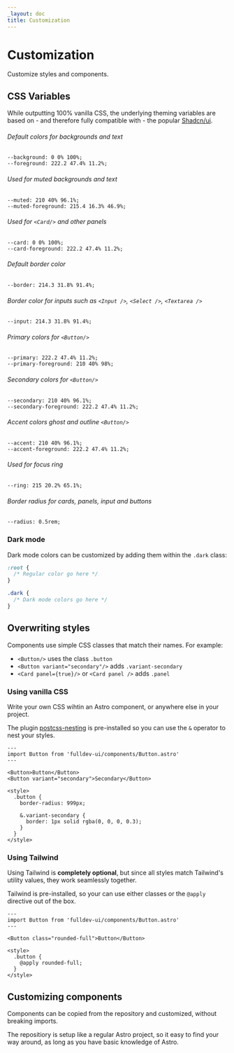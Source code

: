 ```yaml
---
_layout: doc
title: Customization
---
```


# Customization

Customize styles and components.

## CSS Variables

While outputting 100% vanilla CSS, the underlying theming variables are based on - and therefore fully compatible with - the popular [Shadcn/ui](https://ui.shadcn.com/).

###### Default colors for backgrounds and text

```
--background: 0 0% 100%;
--foreground: 222.2 47.4% 11.2%;
```

###### Used for muted backgrounds and text

```
--muted: 210 40% 96.1%;
--muted-foreground: 215.4 16.3% 46.9%;
```

###### Used for `<Card/>` and other panels

```
--card: 0 0% 100%;
--card-foreground: 222.2 47.4% 11.2%;
```

###### Default border color

```
--border: 214.3 31.8% 91.4%;
```

###### Border color for inputs such as `<Input />`, `<Select />`, `<Textarea />`

```
--input: 214.3 31.8% 91.4%;
```

###### Primary colors for `<Button/>`

```
--primary: 222.2 47.4% 11.2%;
--primary-foreground: 210 40% 98%;
```

###### Secondary colors for `<Button/>`

```
--secondary: 210 40% 96.1%;
--secondary-foreground: 222.2 47.4% 11.2%;
```

###### Accent colors ghost and outline `<Button/>`

```
--accent: 210 40% 96.1%;
--accent-foreground: 222.2 47.4% 11.2%;
```

###### Used for focus ring

```
--ring: 215 20.2% 65.1%;
```

###### Border radius for cards, panels, input and buttons

```
--radius: 0.5rem;
```

### Dark mode

Dark mode colors can be customized by adding them within the `.dark` class:

```css
:root {
  /* Regular color go here */
}

.dark {
  /* Dark mode colors go here */
}
```

## Overwriting styles

Components use simple CSS classes that match their names. For example:

- `<Button/>` uses the class `.button`
- `<Button variant="secondary"/>` adds `.variant-secondary`
- `<Card panel={true}/>` or `<Card panel />` adds `.panel`

### Using vanilla CSS

Write your own CSS wihtin an Astro component, or anywhere else in your project.

The plugin [postcss-nesting](https://github.com/csstools/postcss-plugins/tree/main/plugins/postcss-nesting) is pre-installed so you can use the `&` operator to nest your styles.

```astro live
---
import Button from 'fulldev-ui/components/Button.astro'
---

<Button>Button</Button>
<Button variant="secondary">Secondary</Button>

<style>
  .button {
    border-radius: 999px;

    &.variant-secondary {
      border: 1px solid rgba(0, 0, 0, 0.3);
    }
  }
</style>
```

### Using Tailwind

Using Tailwind is **completely optional**, but since all styles match Tailwind's utility values, they work seamlessly together.

Tailwind is pre-installed, so your can use either classes or the `@apply` directive out of the box.

```astro live
---
import Button from 'fulldev-ui/components/Button.astro'
---

<Button class="rounded-full">Button</Button>

<style>
  .button {
    @apply rounded-full;
  }
</style>
```

## Customizing components

Components can be copied from the repository and customized, without breaking imports.

The repositiory is setup like a regular Astro project, so it easy to find your way around, as long as you have basic knowledge of Astro.
